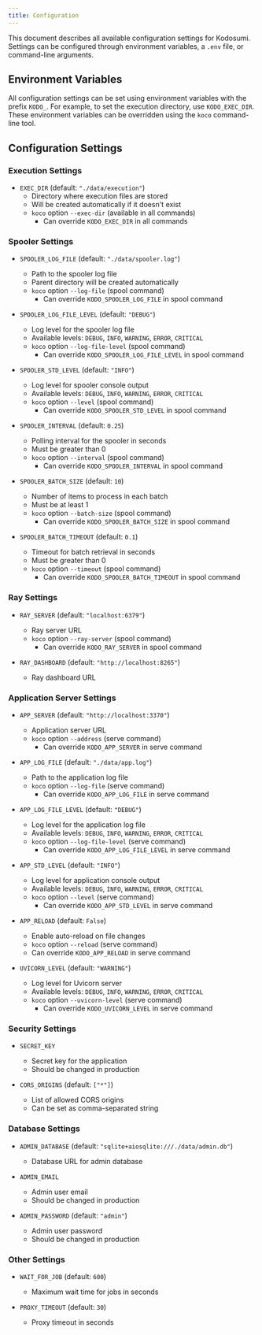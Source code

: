 ```yaml
---
title: Configuration
---
```


This document describes all available configuration settings for Kodosumi. Settings can be configured through environment variables, a `.env` file, or command-line arguments.

## Environment Variables

All configuration settings can be set using environment variables with the prefix `KODO_`. For example, to set the execution directory, use `KODO_EXEC_DIR`. These environment variables can be overridden using the `koco` command-line tool.

## Configuration Settings

### Execution Settings

- `EXEC_DIR` (default: `"./data/execution"`)
  - Directory where execution files are stored
  - Will be created automatically if it doesn't exist
  - `koco` option `--exec-dir` (available in all commands)
    - Can override `KODO_EXEC_DIR` in all commands

### Spooler Settings

- `SPOOLER_LOG_FILE` (default: `"./data/spooler.log"`)
  - Path to the spooler log file
  - Parent directory will be created automatically
  - `koco` option `--log-file` (spool command)
    - Can override `KODO_SPOOLER_LOG_FILE` in spool command

- `SPOOLER_LOG_FILE_LEVEL` (default: `"DEBUG"`)
  - Log level for the spooler log file
  - Available levels: `DEBUG`, `INFO`, `WARNING`, `ERROR`, `CRITICAL`
  - `koco` option `--log-file-level` (spool command)
    - Can override `KODO_SPOOLER_LOG_FILE_LEVEL` in spool command

- `SPOOLER_STD_LEVEL` (default: `"INFO"`)
  - Log level for spooler console output
  - Available levels: `DEBUG`, `INFO`, `WARNING`, `ERROR`, `CRITICAL`
  - `koco` option `--level` (spool command)
    - Can override `KODO_SPOOLER_STD_LEVEL` in spool command

- `SPOOLER_INTERVAL` (default: `0.25`)
  - Polling interval for the spooler in seconds
  - Must be greater than 0
  - `koco` option `--interval` (spool command)
    - Can override `KODO_SPOOLER_INTERVAL` in spool command

- `SPOOLER_BATCH_SIZE` (default: `10`)
  - Number of items to process in each batch
  - Must be at least 1
  - `koco` option `--batch-size` (spool command)
    - Can override `KODO_SPOOLER_BATCH_SIZE` in spool command

- `SPOOLER_BATCH_TIMEOUT` (default: `0.1`)
  - Timeout for batch retrieval in seconds
  - Must be greater than 0
  - `koco` option `--timeout` (spool command)
    - Can override `KODO_SPOOLER_BATCH_TIMEOUT` in spool command

### Ray Settings

- `RAY_SERVER` (default: `"localhost:6379"`)
  - Ray server URL
  - `koco` option `--ray-server` (spool command)
    - Can override `KODO_RAY_SERVER` in spool command

- `RAY_DASHBOARD` (default: `"http://localhost:8265"`)
  - Ray dashboard URL

### Application Server Settings

- `APP_SERVER` (default: `"http://localhost:3370"`)
  - Application server URL
  - `koco` option `--address` (serve command)
    - Can override `KODO_APP_SERVER` in serve command

- `APP_LOG_FILE` (default: `"./data/app.log"`)
  - Path to the application log file
  - `koco` option `--log-file` (serve command)
    - Can override `KODO_APP_LOG_FILE` in serve command

- `APP_LOG_FILE_LEVEL` (default: `"DEBUG"`)
  - Log level for the application log file
  - Available levels: `DEBUG`, `INFO`, `WARNING`, `ERROR`, `CRITICAL`
  - `koco` option `--log-file-level` (serve command)
    - Can override `KODO_APP_LOG_FILE_LEVEL` in serve command

- `APP_STD_LEVEL` (default: `"INFO"`)
  - Log level for application console output
  - Available levels: `DEBUG`, `INFO`, `WARNING`, `ERROR`, `CRITICAL`
  - `koco` option `--level` (serve command)
    - Can override `KODO_APP_STD_LEVEL` in serve command

- `APP_RELOAD` (default: `False`)
  - Enable auto-reload on file changes
  - `koco` option `--reload` (serve command)
  - Can override `KODO_APP_RELOAD` in serve command

- `UVICORN_LEVEL` (default: `"WARNING"`)
  - Log level for Uvicorn server
  - Available levels: `DEBUG`, `INFO`, `WARNING`, `ERROR`, `CRITICAL`
  - `koco` option `--uvicorn-level` (serve command)
    - Can override `KODO_UVICORN_LEVEL` in serve command

### Security Settings

- `SECRET_KEY`
  - Secret key for the application
  - Should be changed in production

- `CORS_ORIGINS` (default: `["*"]`)
  - List of allowed CORS origins
  - Can be set as comma-separated string

### Database Settings

- `ADMIN_DATABASE` (default: `"sqlite+aiosqlite:///./data/admin.db"`)
  - Database URL for admin database

- `ADMIN_EMAIL`
  - Admin user email
  - Should be changed in production

- `ADMIN_PASSWORD` (default: `"admin"`)
  - Admin user password
  - Should be changed in production

### Other Settings

- `WAIT_FOR_JOB` (default: `600`)
  - Maximum wait time for jobs in seconds

- `PROXY_TIMEOUT` (default: `30`)
  - Proxy timeout in seconds


